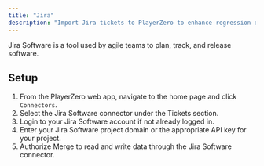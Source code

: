 ```yaml
---
title: "Jira"
description: "Import Jira tickets to PlayerZero to enhance regression detection and more."
---
```


Jira Software is a tool used by agile teams to plan, track, and release software.

<Snippet file="pm-connector.mdx" />

<Snippet file="ticketing-permissions.mdx" />
<Snippet file="ticketing-permissions-collections.mdx" />

## Setup
1. From the PlayerZero web app, navigate to the home page and click `Connectors`.
2. Select the Jira Software connector under the Tickets section.
3. Login to your Jira Software account if not already logged in.
4. Enter your Jira Software project domain or the appropriate API key for your project.
5. Authorize Merge to read and write data through the Jira Software connector.
